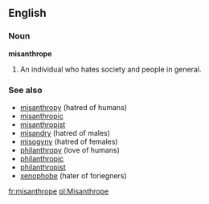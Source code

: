 ==English==

===Noun===
'''misanthrope'''
#An individual who hates society and people in general.

===See also===
*[[misanthropy]] (hatred of humans)
*[[misanthropic]]
*[[misanthropist]]
*[[misandry]] (hatred of males)
*[[misogyny]] (hatred of females)
*[[philanthropy]] (love of humans)
*[[philanthropic]]
*[[philanthropist]]
*[[xenophobe]] (hater of foriegners)

[[fr:misanthrope]]
[[pl:Misanthrope]]